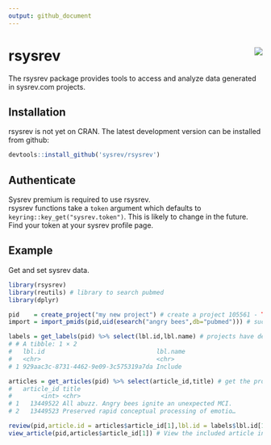 ```yaml
---
output: github_document
---
```


# rsysrev <img src="man/figures/logo.svg" align="right" />

The rsysrev package provides tools to access and analyze data generated in sysrev.com projects.

## Installation

rsysrev is not yet on CRAN. The latest development version can be installed from github:

``` r
devtools::install_github('sysrev/rsysrev')
```

## Authenticate
Sysrev premium is required to use rsysrev.  
rsysrev functions take a `token` argument which defaults to `keyring::key_get("sysrev.token")`. This is likely to change in the future. Find your token at your sysrev profile page.


## Example

Get and set sysrev data.

```r
library(rsysrev)
library(reutils) # library to search pubmed
library(dplyr)

pid    = create_project("my new project") # create a project 105561 - TODO this should be idempotent
import = import_pmids(pid,uid(esearch("angry bees",db="pubmed"))) # successful import - TODO sourcing needs improvement

labels = get_labels(pid) %>% select(lbl.id,lbl.name) # projects have default 'include' label
# # A tibble: 1 × 2
#   lbl.id                               lbl.name
#   <chr>                                <chr>   
# 1 929aac3c-8731-4462-9e09-3c575319a7da Include

articles = get_articles(pid) %>% select(article_id,title) # get the project articles - TODO show source
#   article_id title                                           
#        <int> <chr>                                           
# 1   13449522 All abuzz. Angry bees ignite an unexpected MCI. 
# 2   13449523 Preserved rapid conceptual processing of emotio…

review(pid,article.id = articles$article_id[1],lbl.id = labels$lbl.id[1], lbl.value = T) # auto-review an article
view_article(pid,articles$article_id[1]) # View the included article in your browser
```
